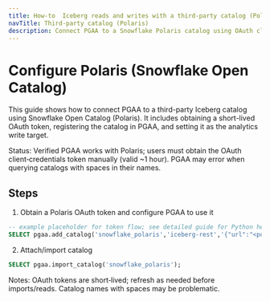 ```yaml
---
title: How-to  Iceberg reads and writes with a third-party catalog (Polaris)
navTitle: Third-party catalog (Polaris)
description: Connect PGAA to a Snowflake Polaris catalog using OAuth client-credentials; attach and import.
---
```


# Configure Polaris (Snowflake Open Catalog)

This guide shows how to connect PGAA to a third-party Iceberg catalog using Snowflake Open Catalog (Polaris). It includes obtaining a short-lived OAuth token, registering the catalog in PGAA, and setting it as the analytics write target.

Status: Verified PGAA works with Polaris; users must obtain the OAuth client‑credentials token manually (valid ~1 hour). PGAA may error when querying catalogs with spaces in their names.

## Steps

1) Obtain a Polaris OAuth token and configure PGAA to use it

```sql
-- example placeholder for token flow; see detailed guide for Python helper
SELECT pgaa.add_catalog('snowflake_polaris','iceberg-rest','{"url":"<polaris REST>","token":"$POLARIS_TOKEN"}');
```

2) Attach/import catalog

```sql
SELECT pgaa.import_catalog('snowflake_polaris');
```

Notes: OAuth tokens are short‑lived; refresh as needed before imports/reads. Catalog names with spaces may be problematic.
